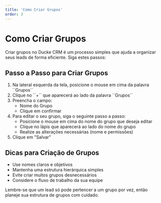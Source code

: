 ```yaml
---
title: 'Como Criar Grupos'
order: 3
---
```


# Como Criar Grupos


Criar grupos no Ducke CRM é um processo simples que ajuda a organizar seus leads de forma eficiente. Siga estes passos:

## Passo a Passo para Criar Grupos

1. Na lateral esquerda da tela, posicione o mouse em cima da palavra ´´Grupos´´ 
2. Clique no ´´+´´ que aparecerá ao lado da palavra ´´Grupos´´
3. Preencha o campo: 
   - Nome do Grupo
   - Clique em confirmar
4. Para editar o seu grupo, siga o seguinte passo a passo:
   - Posicione o mouse em cima do nome do grupo que deseja editar
   - Clique no lápis que aparecerá ao lado do nome do grupo
   - Realize as alterações necessárias (nome e permissões)
5. Clique em "Salvar"

## Dicas para Criação de Grupos

- Use nomes claros e objetivos
- Mantenha uma estrutura hierárquica simples
- Evite criar muitos grupos desnecessários
- Considere o fluxo de trabalho da sua equipe

<Callout type="info">
  Lembre-se que um lead só pode pertencer a um grupo por vez, então planeje sua estrutura de grupos com cuidado.
</Callout> 
